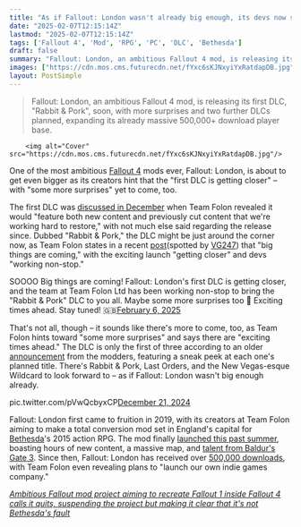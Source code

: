 ```yaml
---
title: "As if Fallout: London wasn't already big enough, its devs now say the mod's 'first DLC is getting closer' with 'more surprises' to come"
date: "2025-02-07T12:15:14Z"
lastmod: "2025-02-07T12:15:14Z"
tags: ['Fallout 4', 'Mod', 'RPG', 'PC', 'DLC', 'Bethesda']
draft: false
summary: "Fallout: London, an ambitious Fallout 4 mod, is releasing its first DLC, 'Rabbit & Pork', soon, with more surprises and two further DLCs planned, expanding its already massive 500,000+ download player base."
images: ["https://cdn.mos.cms.futurecdn.net/fYxc6sKJNxyiYxRatdapDB.jpg"]
layout: PostSimple
---
```

> Fallout: London, an ambitious Fallout 4 mod, is releasing its first DLC, "Rabbit & Pork", soon, with more surprises and two further DLCs planned, expanding its already massive 500,000+ download player base.


        <img alt="Cover" src="https://cdn.mos.cms.futurecdn.net/fYxc6sKJNxyiYxRatdapDB.jpg"/>
        
One of the most ambitious [<u>Fallout 4</u>](https://www.gamesradar.com/fallout-4/) mods ever, Fallout: London, is about to get even bigger as its creators hint that the "first DLC is getting closer" – with "some more surprises" yet to come, too.

The first DLC was [<u>discussed in December</u>](https://x.com/TeamFOLON/status/1864698349229887741/photo/1) when Team Folon revealed it would "feature both new content and previously cut content that we're working hard to restore," with not much else said regarding the release since. Dubbed "Rabbit & Pork," the DLC might be just around the corner now, as Team Folon states in a recent [<u>post</u>](https://x.com/TeamFOLON/status/1887641270295605605)(spotted by [VG247](https://www.vg247.com/fallout-london-first-dlc-getting-closer-team-folon-teases-maybe-more-surprises)) that "big things are coming," with the exciting launch "getting closer" and devs "working non-stop."

SOOOO Big things are coming! Fallout: London's first DLC is getting closer, and the team at Team Folon Ltd has been working non-stop to bring the "Rabbit & Pork" DLC to you all. Maybe some more surprises too 👀 Exciting times ahead. Stay tuned! 🇬🇧[February 6, 2025](https://twitter.com/cantworkitout/status/1887641270295605605)

That's not all, though – it sounds like there's more to come, too, as Team Folon hints toward "some more surprises" and says there are "exciting times ahead." The DLC is only the first of three according to an older [<u>announcement</u>](https://x.com/TeamFOLON/status/1870567455082610820) from the modders, featuring a sneak peek at each one's planned title. There's Rabbit & Pork, Last Orders, and the New Vegas-esque Wildcard to look forward to – as if Fallout: London wasn't big enough already.

pic.twitter.com/pVwQcbyxCP[December 21, 2024](https://twitter.com/cantworkitout/status/1870567455082610820)

Fallout: London first came to fruition in 2019, with its creators at Team Folon aiming to make a total conversion mod set in England's capital for [<u>Bethesda</u>](https://www.gamesradar.com/tag/bethesda/)'s 2015 action RPG. The mod finally [<u>launched this past summer</u>](https://www.gamesradar.com/games/fallout/fallout-london-feels-like-an-actual-bethesda-rpg-launch-heaps-of-praise-mixed-in-with-plenty-of-crash-complaints/), boasting hours of new content, a massive map, and [<u>talent from Baldur's Gate 3</u>](https://www.gamesradar.com/games/baldur-s-gate/baldurs-gate-3-astarion-actor-neil-newbon-messaged-the-fallout-london-team-early-on-to-say-he-wanted-to-be-involved-only-to-be-left-on-read-for-nearly-2-years/). Since then, Fallout: London has received over [<u>500,000 downloads</u>](https://www.gamesradar.com/games/fallout/fallout-london-devs-are-making-plans-to-launch-our-own-indie-games-company-and-with-500000-downloads-theyre-off-to-a-great-start/), with Team Folon even revealing plans to "launch our own indie games company."

[<u><em>Ambitious Fallout mod project aiming to recreate Fallout 1 inside Fallout 4 calls it quits, suspending the project but making it clear that it's not Bethesda's fault</em></u>](https://www.gamesradar.com/games/fallout/ambitious-fallout-mod-project-aiming-to-recreate-fallout-1-inside-fallout-4-calls-it-quits-suspending-the-project-but-making-it-clear-that-its-not-bethesdas-fault/)
        